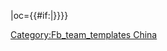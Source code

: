 {{fb team|t=寧夏杞動力|tan=銀川賀蘭山足球俱樂部|tc=CHN|abb={{#if:{{{abb|}}}|銀川}}|oc={{#if:{{{oc|}}}|{{{oc}}}}}}}<!--
--><noinclude>[[Category:Fb_team_templates China]]</noinclude>